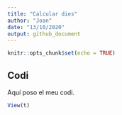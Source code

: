 ```yaml
---
title: "Calcular dies"
author: "Joan"
date: "13/10/2020"
output: github_document
---
```


```r
knitr::opts_chunk$set(echo = TRUE)
```

## Codi

Aquí poso el meu codi.

```r
View(t)
```

